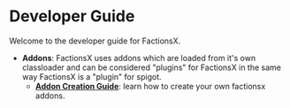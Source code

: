 # Developer Guide

Welcome to the developer guide for FactionsX.

* **Addons**: FactionsX uses addons which are loaded from it's own classloader and can be considered 
"plugins" for FactionsX in the same way FactionsX is a "plugin" for spigot.
  * **[Addon Creation Guide](/factionsx/developer/addons/)**: learn how to create your own factionsx addons.